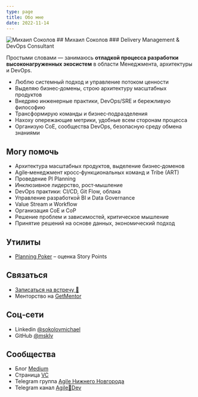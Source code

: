 ```yaml
---
type: page
title: Обо мне
date: 2022-11-14
---
```


<Image src="/images/michael-sokolov-2024-v2.jpg" alt="Михаил Соколов" width={450} height={450} priority className="next-image logo" />
## Михаил Соколов
### Delivery Management & DevOps Consultant

Простыми словами — занимаюсь **отладкой процесса разработки высоконагруженных экосистем** в области Менеджмента, архитектуры и DevOps.
- Люблю системный подход и управление потоком ценности
- Выделяю бизнес‑домены, строю архитектуру масштабных продуктов
- Внедряю инженерные практики, DevOps/SRE и бережливую философию
- Трансформирую команды и бизнес‑подразделения
- Нахоху опережающие метрики, удобные всем сторонам процесса
- Организую CoE, сообщества DevOps, безопасную среду обмена знаниями

## Могу помочь
- Архитектура масштабных продуктов, выделение бизнес‑доменов
- Agile‑менеджмент кросс‑функциональных команд и Tribe (ART)
- Проведение PI Planning
- Инклюзивное лидерство, рост‑мышление
- DevOps практики: CI/CD, Git Flow, облака
- Управление разработкой BI и Data Governance
- Value Stream и Workflow
- Организация CoE и CoP
- Решение проблем и зависимостей, критическое мышление
- Принятие решений на основе данных, экономический подход

## Утилиты
- [Planning Poker](https://pp.sokolov.im/) – оценка Story Points

## Связаться
- [Записаться на встречу 📆](https://calendly.com/msokolov)
- Менторство на [GetMentor](https://getmentor.dev/mentor/mihail-sokolov-819)

## Соц‑сети
- Linkedin [@sokolovmichael](https://www.linkedin.com/in/sokolovmichael)
- GitHub [@msklv](https://github.com/msklv)

## Сообщества
- Блог [Medium](https://msklv.medium.com)
- Страница [VC](https://vc.ru/id442842)
- Telegram группа [Agile Нижнего Новгорода](https://t.me/agile_nn)
- Telegram канал [Agile🚀Dev](https://t.me/agile4dev)
